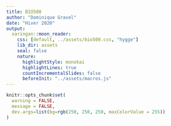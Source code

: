 ```yaml
---
title: BIO500
author: "Dominique Gravel"
date: "Hiver 2020"
output:
  xaringan::moon_reader:
    css: [default, ../assets/bio500.css, "hygge"]
    lib_dir: assets
    seal: false
    nature:
      highlightStyle: monokai
      highlightLines: true
      countIncrementalSlides: false
      beforeInit: "../assets/macros.js"
---
```


```r
knitr::opts_chunk$set(
  warning = FALSE,
  message = FALSE,
  dev.args=list(bg=rgb(250, 250, 250, maxColorValue = 255))
)
```
